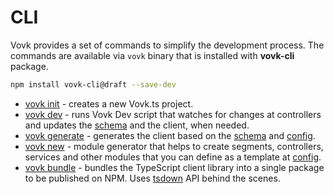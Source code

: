 # CLI

Vovk provides a set of commands to simplify the development process. The commands are available via `vovk` binary that is installed with **vovk-cli** package.

```sh npm2yarn
npm install vovk-cli@draft --save-dev
```

- [vovk init](/init) - creates a new Vovk.ts project.
- [vovk dev](/dev) - runs Vovk Dev script that watches for changes at controllers and updates the [schema](/schema) and the client, when needed.
- [vovk generate](/generate) - generates the client based on the [schema](/schema) and [config](/config).
- [vovk new](/new) - module generator that helps to create segments, controllers, services and other modules that you can define as a template at [config](/config).
- [vovk bundle](/bundle) - bundles the TypeScript client library into a single package to be published on NPM. Uses [tsdown](https://tsdown.dev/) API behind the scenes.
